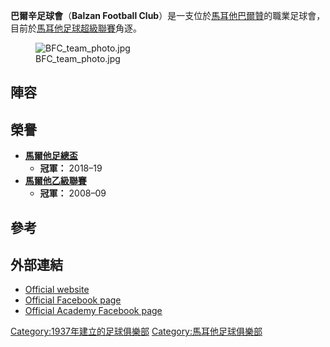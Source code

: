 {{Infobox football club
| clubname   = 巴爾辛
| image      = [[File:Balzan_FC_logo.jpg|180px]]
| fullname   = Balzan Football Club
| nickname   = 
| founded    = {{Start date and age|df=yes|1937}}
| ground     = [[St_Aloysius'_College_(Malta)|St Aloysius' College (Malta)]]
| chairman   = Anton Tagliaferro
| mgrtitle   = 主教練
| manager    = Oliver Spiteri
| league     = [[馬耳他足球超級聯賽|馬耳他足球超級聯賽]]
| season     = 2020–21
| position   = 馬耳他超，第 10 位
| website    = http://www.balzanfc.com/
| shirtsupplier =
| shirtsponsors = Investors Mutual/Dove
| pattern_la1 = _red_hoops
| pattern_b1 = _whitehoops
| pattern_ra1 = _red_hoops
| pattern_sh1 = _red
| pattern_so1 = _red
| leftarm1 = FFFFFF
| body1 = FF0000
| rightarm1 = FFFFFF
| shorts1 = FF0000
| socks1 = FF0000
| pattern_la2 = 0000EE
| pattern_b2 = FFFFFF
| pattern_ra2 = 0000EE
| pattern_sh2 = 0000EE
| pattern_so2=_hoops_black
| leftarm2 = 000000
| body2 = 000000
| rightarm2 = 000000
| shorts2 = 000000
| socks2=FFFFFF
| pattern_la3= _purple
| pattern_b3= _purple
| pattern_ra3= _purple
| pattern_sh3= _purple
| pattern_so3= _purple
| leftarm3=80278C
| body3=80278C
| rightarm3=80278C
| shorts3=80278C
| socks3=80278C
}}
'''巴爾辛足球會'''（'''Balzan Football Club'''）是一支位於[[馬耳他|馬耳他]][[巴爾贊|巴爾贊]]的職業足球會，目前於[[馬耳他足球超級聯賽|馬耳他足球超級聯賽]]角逐。

[[File:BFC_team_photo.jpg|thumb]]

== 陣容 ==
{{Fs start}}
{{Fs player|no= 1 |nat= MLT |pos=GK|name=Christian Cassar}}
{{Fs player|no= 4 |nat= MLT |pos=DF|name=[[Justin_Grioli|Justin Grioli]]}}
{{Fs player|no= 5 |nat= MLT |pos=DF|name=Samir Arab}}
{{Fs player|no= 6 |nat= MLT |pos=MF|name=[[Ryan_Fenech|Ryan Fenech]]}}
{{Fs player|no= 7 |nat= MLT |pos=FW|name=Lydon Micallef}}
{{Fs player|no= 8 |nat= MLT |pos=MF|name=[[Paul_Fenech_(footballer)|Paul Fenech]]}}
{{Fs player|no= 10|nat= MLT |pos=MF|name=Dylan Grima}}
{{Fs player|no= 11|nat= MLT |pos=DF|name=[[Steve_Bezzina|Steve Bezzina]]}}
{{Fs player|no= 15|nat= MLT |pos=MF|name=Luke Sciberras}}
{{Fs player|no= 16|nat= MLT |pos=DF|name=Clive Brincat}}
{{Fs player|no= 17|nat= MLT |pos=FW|name=[[Alfred_Effiong|Alfred Effiong]]}}
{{Fs mid}}
{{Fs player|no= 20|nat= BRA |pos=FW|name=[[Pedro_dos_Santos_Calcado|Pedrinho]]}}
{{Fs player|no= 22|nat= MLT |pos=MF|name=Juan Corbolan}}
{{Fs player|no= 23|nat= COL |pos=DF|name=[[Elkin_Serrano|Elkin Serrano]]}}
{{Fs player|no= 24|nat= MLT |pos=DF|name=Luke Pace}}
{{Fs player|no= 32|nat= MNE |pos=GK|name=[[Ivan_Janjušević|Ivan Janjušević]]}}
{{Fs player|no= 42|nat= BRA |pos=FW|name=[[Alan_da_Silva_Souza|Alan]]}}
{{Fs player|no= 50|nat= MDA |pos=DF|name=[[Maxim_Focșa|Maxim Focșa]]|other= on loan from [[Valletta_F.C.|Valletta]]}}
{{Fs player|no= 86|nat= MNE |pos=FW|name=Bojan Kaljević}}
{{Fs player|no= 87|nat= ITA |pos=GK|name=Valerio Senatore}}
{{Fs player|no= 99|nat= MNE |pos=FW|name=Aleksandar Vujačić}}
{{Fs end}}

==榮譽==
*'''[[馬爾他足總盃|馬爾他足總盃]]'''
**'''冠軍：''' 2018–19
*'''[[馬爾他乙級聯賽|馬爾他乙級聯賽]]'''
**'''冠軍：''' 2008–09

== 參考 ==
{{Reflist}}

== 外部連結 ==
{{Commons category|Balzan F.C.}}
*[https://web.archive.org/web/20160513184417/http://balzanfc.com/ Official website]
*[http://www.facebook.com/balzanfc?fref=ts/ Official Facebook page]
*[http://www.facebook.com/balzanfcacademy?fref=ts/ Official Academy Facebook page]

[[Category:1937年建立的足球俱樂部|Category:1937年建立的足球俱樂部]]
[[Category:馬耳他足球俱樂部|Category:馬耳他足球俱樂部]]